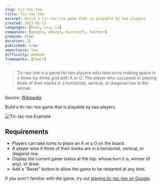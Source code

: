```yaml
---
slug: tic-tac-toe
title: Tic-tac-toe
excerpt: Build a tic-tac-toe game that is playable by two players
created: 2023-05-11
languages: [html, css, js]
companies: [google, amazon, microsoft, twitter]
premium: true
duration: 25
published: true
importance: low
difficulty: medium
frameworks: [react]
---
```


> Tic-tac-toe is a game for two players who take turns making space in a three-by-three grid with X or O. The player who succeeds in playing three of their marks in a horizontal, vertical, or diagonal row is the winner.

_Source: [Wikipedia](https://en.wikipedia.org/wiki/Tic-tac-toe)_

Build a tic-tac-toe game that is playable by two players.

![Tic-tac-toe Example](/img/questions/tic-tac-toe/tic-tac-toe-example.png)

## Requirements

- Players can take turns to place an X or a O on the board.
- A player wins if three of their marks are in a horizontal, vertical, or diagonal row.
- Display the current game status at the top: whose turn it is, winner (if any), or draw.
- Add a "Reset" button to allow the game to be restarted at any time.

If you aren't familiar with the game, try out [playing tic-tac-toe on Google](https://www.google.com/search?q=tic-tac-toe).
